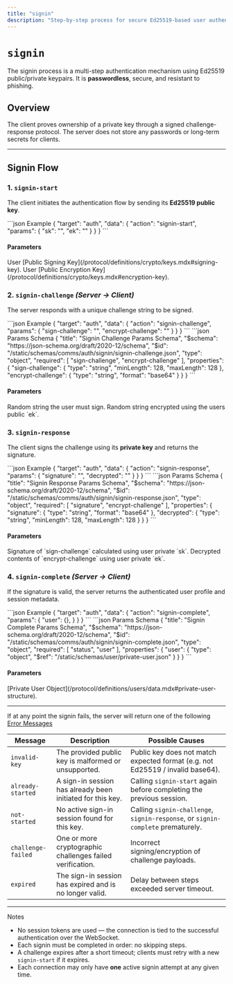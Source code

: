 ```yaml
---
title: "signin"
description: "Step-by-step process for secure Ed25519-based user authentication."
---
```



# `signin`

The signin process is a multi-step authentication mechanism using Ed25519 public/private keypairs. It is **passwordless**, secure, and resistant to phishing.

## Overview

The client proves ownership of a private key through a signed challenge-response protocol. The server does not store any passwords or long-term secrets for clients.

---

## Signin Flow

### 1. `signin-start`

The client initiates the authentication flow by sending its **Ed25519 public key**.

<Tabs>
    <TabItem value="example" label="Example">
```json Example
{
    "target": "auth",
    "data": {
        "action": "signin-start",
        "params": {
            "sk": "",
            "ek": ""
        }
    }
}
```
    </TabItem>
    <TabItem value="schema" label="Schema">
        <Schema path="/comms/auth/signin/signin-start.json" />
    </TabItem>
</Tabs>

#### Parameters

<ParamField body="sk" type="string" required>
    User [Public Signing Key](/protocol/definitions/crypto/keys.mdx#signing-key).
</ParamField>
<ParamField body="ek" type="string" required>
    User [Public Encryption Key](/protocol/definitions/crypto/keys.mdx#encryption-key).
</ParamField>


### 2. `signin-challenge` *(Server → Client)*

The server responds with a unique challenge string to be signed.

<Tabs>

</Tabs>

<CodeGroup>
```json Example
{
    "target": "auth",
    "data": {
        "action": "signin-challenge",
        "params": {
            "sign-challenge": "",
            "encrypt-challenge": ""
        }
    }
}
```
```json Params Schema
{
    "title": "Signin Challenge Params Schema",
    "$schema": "https://json-schema.org/draft/2020-12/schema",
    "$id": "/static/schemas/comms/auth/signin/signin-challenge.json",
    "type": "object",
    "required": [
        "sign-challenge",
        "encrypt-challenge"
    ],
    "properties": {
        "sign-challenge": {
            "type": "string",
            "minLength": 128,
            "maxLength": 128
        },
        "encrypt-challenge": {
            "type": "string",
            "format": "base64"
        }
    }
}
```
</CodeGroup>

#### Parameters

<ParamField body="sign-challenge" type="string" required>
    Random string the user must sign.
</ParamField>
<ParamField body="encrypt-challenge" type="string" required>
    Random string encrypted using the users public `ek`.
</ParamField>


### 3. `signin-response`

The client signs the challenge using its **private key** and returns the signature.

<CodeGroup>
```json Example
{
    "target": "auth",
    "data": {
        "action": "signin-response",
        "params": {
            "signature": "",
            "decrypted": ""
        }
    }
}
```
```json Params Schema
{
    "title": "Signin Response Params Schema",
    "$schema": "https://json-schema.org/draft/2020-12/schema",
    "$id": "/static/schemas/comms/auth/signin/signin-response.json",
    "type": "object",
    "required": [
        "signature",
        "encrypt-challenge"
    ],
    "properties": {
        "signature": {
            "type": "string",
            "format": "base64"
        },
        "decrypted": {
            "type": "string",
            "minLength": 128,
            "maxLength": 128
        }
    }
}
```
</CodeGroup>

#### Parameters

<ParamField body="signature" type="string" required>
    Signature of `sign-challenge` calculated using user private `sk`.
</ParamField>
<ParamField body="decrypted" type="string" required>
    Decrypted contents of `encrypt-challenge` using user private `ek`.
</ParamField>



### 4. `signin-complete` *(Server → Client)*

If the signature is valid, the server returns the authenticated user profile and session metadata.

<CodeGroup>
```json Example
{
    "target": "auth",
    "data": {
        "action": "signin-complete",
        "params": {
            "user": {},
        }
    }
}
```
```json Params Schema
{
    "title": "Signin Complete Params Schema",
    "$schema": "https://json-schema.org/draft/2020-12/schema",
    "$id": "/static/schemas/comms/auth/signin/signin-complete.json",
    "type": "object",
    "required": [
        "status",
        "user"
    ],
    "properties": {
        "user": {
            "type": "object",
            "$ref": "/static/schemas/user/private-user.json"
        }
    }
}
```
</CodeGroup>

#### Parameters

<ParamField body="user" type="object" required>
    [Private User Object](/protocol/definitions/users/data.mdx#private-user-structure).
</ParamField>

---

<Danger>If at any point the signin fails, the server will return one of the following [Error Messages](/protocol/targets/error.mdx)</Danger>

| Message             | Description                                                             | Possible Causes                                                                  |
|---------------------|-------------------------------------------------------------------------|----------------------------------------------------------------------------------|
| `invalid-key`       | The provided public key is malformed or unsupported.                    | Public key does not match expected format (e.g. not Ed25519 / invalid base64).   |
| `already-started`   | A sign-in session has already been initiated for this key.              | Calling `signin-start` again before completing the previous session.             |
| `not-started`       | No active sign-in session found for this key.                           | Calling `signin-challenge`, `signin-response`, or `signin-complete` prematurely. |
| `challenge-failed`  | One or more cryptographic challenges failed verification.               | Incorrect signing/encryption of challenge payloads.                              |
| `expired`           | The sign-in session has expired and is no longer valid.                 | Delay between steps exceeded server timeout.                                     |

---

<Note>Notes</Note>

- No session tokens are used — the connection is tied to the successful authentication over the WebSocket.
- Each signin must be completed in order: no skipping steps.
- A challenge expires after a short timeout; clients must retry with a new `signin-start` if it expires.
- Each connection may only have **one** active signin attempt at any given time.